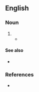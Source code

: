 {{also|stockingfeet}}
==English==

===Noun===
{{head|en|noun form|head=[[stocking]]-[[feet]]}}

# {{plural of|en|stocking-foot}}
#* {{RQ:Baum Wizard of Oz|passage=Dorothy stood up and found she was in her '''stocking-feet'''. For the Silver Shoes had fallen off in her flight through the air, and were lost forever in the desert.|23}}

====See also====
* {{l|en|stockinged}}

===References===
* {{R:Lexico|in (one's) stocking feet}}